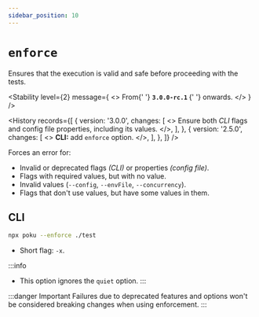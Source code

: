 ```yaml
---
sidebar_position: 10
---
```



# `enforce`

Ensures that the execution is valid and safe before proceeding with the tests.

<Stability
  level={2}
  message={
    <>
      From{' '}
      <strong>
        <code>3.0.0-rc.1</code>
      </strong>{' '}
      onwards.
    </>
  }
/>

<History
  records={[
    {
      version: '3.0.0',
      changes: [
        <>
          Ensure both _CLI_ flags and config file properties, including its
          values.
        </>,
      ],
    },
    {
      version: '2.5.0',
      changes: [
        <>
          <strong>CLI:</strong> add <code>enforce</code> option.
        </>,
      ],
    },
  ]}
/>

Forces an error for:

- Invalid or deprecated flags _(CLI)_ or properties _(config file)_.
- Flags with required values, but with no value.
- Invalid values (`--config`, `--envFile`, `--concurrency`).
- Flags that don't use values, but have some values in them.

## CLI

```bash
npx poku --enforce ./test
```

- Short flag: `-x`.

:::info

- This option ignores the `quiet` option.
  :::

:::danger Important
Failures due to deprecated features and options won't be considered breaking changes when using enforcement.
:::
